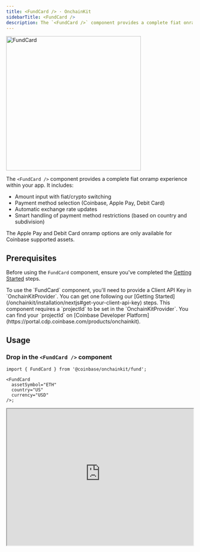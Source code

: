 ```yaml
---
title: <FundCard /> · OnchainKit
sidebarTitle: <FundCard />
description: The `<FundCard />` component provides a complete fiat onramp experience with amount input, currency switching, and payment method selection.
---
```


<Frame>
<img alt="FundCard"
  src="/images/onchainkit/fund-card.gif"
  height="364"/>
</Frame>

The `<FundCard />` component provides a complete fiat onramp experience within your app. It includes:

- Amount input with fiat/crypto switching
- Payment method selection (Coinbase, Apple Pay, Debit Card)
- Automatic exchange rate updates
- Smart handling of payment method restrictions (based on country and subdivision)

<Note>
The Apple Pay and Debit Card onramp options are only available for Coinbase supported assets.  
</Note>


## Prerequisites

Before using the `FundCard` component, ensure you've completed the [Getting Started](/onchainkit/installation/nextjs#get-your-client-api-key) steps.

<Tip>
To use the `FundCard` component, you'll need to provide a Client API Key in `OnchainKitProvider`. You can get one following our [Getting Started](/onchainkit/installation/nextjs#get-your-client-api-key) steps.
</Tip>


<Note>
This component requires a `projectId` to be set in the `OnchainKitProvider`. You can find your `projectId` on [Coinbase Developer Platform](https://portal.cdp.coinbase.com/products/onchainkit).
</Note>


## Usage

### Drop in the `<FundCard />` component

```tsx
import { FundCard } from '@coinbase/onchainkit/fund';

<FundCard
  assetSymbol="ETH"
  country="US"
  currency="USD"
/>;
```

<iframe
  src="https://684b5e62b1ff46bc5bf83966-aijszlfakk.chromatic.com/iframe.html?args=&id=onchainkit-fund-card--default&viewMode=story&dark=true&hero=true"
  width="100%"
  height="370px"
/>
{/* <App>
  <FundWrapper>
    {({ address }) => {
      if (address) {
        return <FundCard assetSymbol="ETH" country="US" currency="USD" />;
      }
      return (
        <>
          <Wallet>
            <ConnectWallet>
              <Avatar className="h-6 w-6" />
              <Name />
            </ConnectWallet>
          </Wallet>
        </>
      );
    }}
  </FundWrapper>
</App> */}

## Customization

### Custom Header and Button Text

You can customize the header and button text:

```tsx
<FundCard
  assetSymbol="ETH"
  country="US"
  currency="USD"
  headerText="Purchase Ethereum"
  buttonText="Purchase"
/>
```

<iframe
  src="https://684b5e62b1ff46bc5bf83966-aijszlfakk.chromatic.com/iframe.html?args=&id=onchainkit-fund-card--with-custom-text&viewMode=story&dark=true&hero=true"
  width="100%"
  height="370px"
/>
{/* <App>
  <FundWrapper>
    {({ address }) => {
      if (address) {
        return (
          <FundCard
            assetSymbol="ETH"
            country="US"
            currency="USD"
            headerText="Purchase Ethereum"
            buttonText="Purchase"
          />
        );
      }
      return (
        <>
          <Wallet>
            <ConnectWallet>
              <Avatar className="h-6 w-6" />
              <Name />
            </ConnectWallet>
          </Wallet>
        </>
      );
    }}
  </FundWrapper>
</App> */}

### Custom Currency

You can specify which fiat currency to use:

```tsx
<FundCard
  assetSymbol="ETH"
  country="GB"
  currency="GBP"
/>
```

### Preset Amount Inputs

You can specify preset amount buttons:

```tsx
const presetAmountInputs = ['10', '20', '50'] as const;

<FundCard
  assetSymbol="ETH"
  country="US"
  currency="USD"
  presetAmountInputs={presetAmountInputs}
/>;
```

<Note>
**Note: 3 preset amount inputs are required in order to show the preset amount buttons.**
</Note>


### Custom Content

You can provide custom children to completely customize the card content while keeping the fund button functionality:

```tsx
<FundCard
  assetSymbol="ETH"
  country="US"
  currency="USD"
>
  <div className="space-y-4">
    <h2>Custom Header</h2>
    <input type="number" placeholder="Enter amount" />
    <select>
      <option>Payment Method 1</option>
      <option>Payment Method 2</option>
    </select>
  </div>
</FundCard>
```

You can also reuse the existing children from the default implementation and add your own custom content.

```tsx
import {
  FundCardHeader,
  FundCardAmountInput,
  FundCardAmountInputTypeSwitch,
  FundCardPresetAmountInputList,
  FundCardPaymentMethodDropdown,
  FundCardSubmitButton,
 } from '@coinbase/onchainkit/fund';

<FundCard
  assetSymbol="ETH"
  country="US"
  currency="USD"
>

  <h2>Custom Header instead of the default "FundCardHeader" </h2>
  <FundCardAmountInput />
  <FundCardAmountInputTypeSwitch />
  <FundCardPresetAmountInputList />
  <div>Any custom content</div>
  <FundCardPaymentMethodDropdown />
  <FundCardSubmitButton />
  <div>Any custom content</div>
</FundCard>
```

<Note>
**Note:** If you are using the custom components then you are going to need to access the state of the `FundCard` component. You can do this by using the `useFundContext` hook.
</Note>


```tsx
const {
    asset,
    currency,
    selectedPaymentMethod,
    setSelectedPaymentMethod,
    fundAmountFiat,
    setFundAmountFiat,
    fundAmountCrypto,
    setFundAmountCrypto,
    selectedInputType,
    setSelectedInputType,
    exchangeRate,
    setExchangeRate,
    exchangeRateLoading,
    setExchangeRateLoading,
    submitButtonState,
    setSubmitButtonState,
    paymentMethods,
    setPaymentMethods,
    paymentMethodsLoading,
    setPaymentMethodsLoading,
    headerText,
    buttonText,
    country,
    subdivision,
    lifecycleStatus,
    updateLifecycleStatus,
    presetAmountInputs,
 } = useFundContext();
```

## Props

- [`FundCardPropsReact`](/onchainkit/fund/types#fundcardpropsreact)

## Related Components

- [`<FundButton />`](/onchainkit/fund/fund-button)



<PolicyBanner />